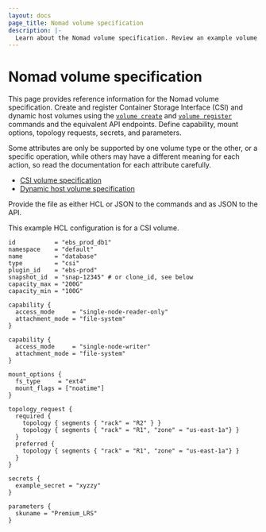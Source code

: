 ```yaml
---
layout: docs
page_title: Nomad volume specification
description: |-
  Learn about the Nomad volume specification. Review an example volume specification. Create and register Container Storage Interface (CSI) and dynamic host volumes. Define capability, mount options, topology requests, secrets, and parameters.
---
```


# Nomad volume specification

This page provides reference information for the Nomad volume
specification. Create and register Container Storage Interface (CSI) and dynamic
host volumes using the [`volume create`][] and [`volume register`][] commands
and the equivalent API endpoints. Define capability, mount options, topology
requests, secrets, and parameters.

Some attributes are only be supported by one volume type or the other, or a
specific operation, while others may have a different meaning for each action,
so read the documentation for each attribute carefully.

* [CSI volume specification][csi_spec]
* [Dynamic host volume specification][dhv_spec]

Provide the file as either HCL or JSON to the commands and as JSON to
the API.

This example HCL configuration is for a CSI volume.

```hcl
id           = "ebs_prod_db1"
namespace    = "default"
name         = "database"
type         = "csi"
plugin_id    = "ebs-prod"
snapshot_id  = "snap-12345" # or clone_id, see below
capacity_max = "200G"
capacity_min = "100G"

capability {
  access_mode     = "single-node-reader-only"
  attachment_mode = "file-system"
}

capability {
  access_mode     = "single-node-writer"
  attachment_mode = "file-system"
}

mount_options {
  fs_type     = "ext4"
  mount_flags = ["noatime"]
}

topology_request {
  required {
    topology { segments { "rack" = "R2" } }
    topology { segments { "rack" = "R1", "zone" = "us-east-1a"} }
  }
  preferred {
    topology { segments { "rack" = "R1", "zone" = "us-east-1a"} }
  }
}

secrets {
  example_secret = "xyzzy"
}

parameters {
  skuname = "Premium_LRS"
}
```

[`volume create`]: /nomad/commands/volume/create
[`volume register`]: /nomad/commands/volume/register
[csi_spec]: /nomad/docs/other-specifications/volume/csi
[dhv_spec]: /nomad/docs/other-specifications/volume/host
